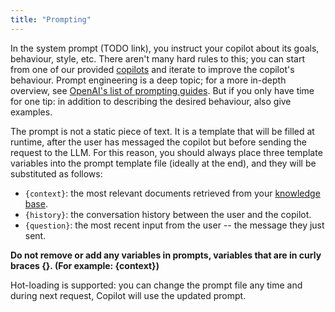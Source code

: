 ```yaml
---
title: "Prompting"
---
```


In the system prompt (TODO link), you instruct your copilot about its goals, behaviour, style, etc. There aren't many hard rules to this; you can start from one of our provided [copilots](https://github.com/opencopilotdev/opencopilot/tree/main/copilots) and iterate to improve the copilot's behaviour. Prompt engineering is a deep topic; for a more in-depth overview, see [OpenAI's list of prompting guides](https://github.com/openai/openai-cookbook#prompting-guides). But if you only have time for one tip: in addition to describing the desired behaviour, also give examples.

The prompt is not a static piece of text. It is a template that will be filled at runtime, after the user has messaged the copilot but before sending the request to the LLM. For this reason, you should always place three template variables into the prompt template file (ideally at the end), and they will be substituted as follows:

* `{context}`: the most relevant documents retrieved from your [knowledge base](#knowledge-base).
* `{history}`: the conversation history between the user and the copilot.
* `{question}`: the most recent input from the user -- the message they just sent.

**Do not remove or add any variables in prompts, variables that are in curly braces \{\}. (For example: \{context\})**

Hot-loading is supported: you can change the prompt file any time and during next request, Copilot will use the updated prompt.